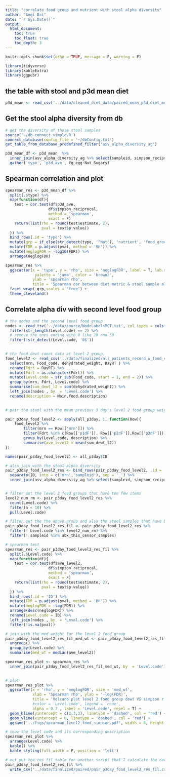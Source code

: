 ```yaml
---
title: "correlate food group and nutrient with stool alpha diversity"
author: "Anqi Dai"
date: "`r Sys.Date()`"
output:
  html_document:
    toc: true
    toc_float: true
    toc_depth: 3
---
```


```r
knitr::opts_chunk$set(echo = TRUE, message = F, warning = F)
```

```r
library(tidyverse)
library(kableExtra)
library(ggpubr)  
```


## the table with stool and p3d mean diet

```r
p3d_mean <- read_csv('../data/cleaned_diet_data/paired_mean_p3d_diet_meta.csv')
```

## Get the stool alpha diversity from db

```r
# get the diversity of those stool samples
source('~/db_connect_simple.R')   
connect_database(config_file = '~/dbConfig.txt')
get_table_from_database_predefined_filter('asv_alpha_diversity_ag')

p3d_mean_df <- p3d_mean  %>% 
  inner_join(asv_alpha_diversity_ag %>% select(sampleid, simpson_reciprocal), by = 'sampleid')  %>% 
  gather('type', 'p3d_ave', fg_egg:Nut_Sugars)
```
 
## Spearman correlation and plot

```r
spearman_res <- p3d_mean_df %>% 
  split(.$type) %>% 
  map(function(df){
    test = cor.test(df$p3d_ave, 
                   df$simpson_reciprocal, 
                   method = 'spearman', 
                   exact = F)
    return(list(rho = round(test$estimate, 2),
                pval = test$p.value))
  }) %>% 
  bind_rows(.id = 'type') %>% 
  mutate(grp = if_else(str_detect(type, '^Nut'), 'nutrient', 'food_group')) %>% 
  mutate(FDR = p.adjust(pval, method = 'BH')) %>% 
  mutate(neglogFDR = -log10(FDR)) %>% 
  arrange(neglogFDR)
```




```r

spearman_res %>% 
  ggscatter(x = 'type', y = 'rho', size = 'neglogFDR', label = T, lab.size = 1,
             palette = 'jama', color = 'brown2',
            ylab = 'spearman rho',
            title = 'Spearman cor between diet metric & stool sample alpha diversity') +
  facet_wrap(~grp,scales = "free") +
  theme_cleveland()  


```




## Correlate alpha div with second level food group

```r
# the nodes and the second level food group
nodes <- read_tsv('../data/source/NodeLabelsMCT.txt', col_types = cols(.default = col_character())) %>% 
  filter(str_length(Level.code) == 2) %>% 
  # remove the ones ending with 0 like 20 and 50
  filter(!str_detect(Level.code, '0$'))
  
```


```r
# the food dewt count data at level 2 group.
food_level2 <- read_csv('../data/finalized/all_patients_record_w_food_code.csv') %>% 
  select(mrn, Food_code, dehydrated_weight, DayRT ) %>% 
  rename(Fdrt = DayRT) %>% 
  mutate(Fdrt = as.character(Fdrt)) %>% 
  mutate(Level.code = str_sub(Food_code, start = 1, end = 2)) %>% 
  group_by(mrn, Fdrt, Level.code) %>% 
  summarise(sum_dewt_l2 = sum(dehydrated_weight)) %>% 
  left_join(nodes , by  = 'Level.code') %>% 
  rename(description = Main.food.description)
  
```

```r
# pair the stool with the mean previous 3 day's level 2 food group weight

pair_p3day_food_level2 <- apply(all_p3day, 1, function(Row){
    food_level2 %>% 
        filter(mrn == Row[['mrn']]) %>% 
        filter(Fdrt %in% c(Row[['p1dF']], Row[['p2dF']],Row[['p3dF']])) %>% 
        group_by(Level.code, description) %>% 
        summarise(ave_level2 = mean(sum_dewt_l2))
})

names(pair_p3day_food_level2) <- all_p3day$ID

# also join with the stool alpha diversity
pair_p3day_food_level2_res <- bind_rows(pair_p3day_food_level2, .id = 'ID') %>% 
  separate(ID, into = c('mrn','sampleid'), sep = '_') %>% 
  inner_join(asv_alpha_diversity_ag %>% select(sampleid, simpson_reciprocal), by = 'sampleid')


# filter out the level 2 food groups that have too few items
level2_num_rm <- pair_p3day_food_level2_res %>% 
  count(Level.code) %>% 
  filter(n < 10) %>% 
  pull(Level.code)

# filter out the the above group and also the stool samples that have been affected by the serious abx
pair_p3day_food_level2_res_fil <- pair_p3day_food_level2_res %>% 
  filter(! Level.code %in% level2_num_rm) %>% 
  filter(! sampleid %in% abx_this_censor_samples)     

# spearman test
spearman_res <- pair_p3day_food_level2_res_fil %>% 
  split(.$Level.code) %>% 
  map(function(df){
    test = cor.test(df$ave_level2, 
                   df$simpson_reciprocal, 
                   method = 'spearman', 
                   exact = F)
    return(list(rho = round(test$estimate, 2),
                pval = test$p.value))
  }) %>% 
  bind_rows(.id = 'ID') %>% 
  mutate(FDR = p.adjust(pval, method = 'BH')) %>% 
  mutate(neglogFDR = -log(FDR)) %>% 
  arrange(desc(neglogFDR)) %>% 
  rename(Level.code = ID) %>% 
  left_join(nodes , by  = 'Level.code') %>% 
  filter(!is.na(pval))

# join with the med weight for the level 2 food group
pair_p3day_food_level2_res_fil_med_wt <- pair_p3day_food_level2_res_fil %>% 
  ungroup() %>% 
  group_by(Level.code) %>% 
  summarise(med_wt = median(ave_level2))

spearman_res_plot <- spearman_res %>% 
  inner_join(pair_p3day_food_level2_res_fil_med_wt, by  = 'Level.code')
  

```

```r
# plot
spearman_res_plot %>% 
  ggscatter(x = 'rho', y = 'neglogFDR', size = 'med_wt',
            xlab = 'Spearman rho', ylab = '-log(FDR)', 
            title = 'Volcano plot level 2 food group dewt VS simpson r diversity', 
            #color = 'Level.code', legend = 'none',
            alpha = 0.7 , label = 'Level.code', repel = T) +
  geom_hline(yintercept = c(2.3,3), linetype = 'dashed', col = 'red') +
  geom_vline(xintercept = 0, linetype = 'dashed', col = 'red') +
  ggsave('../figs/spearman_level2_food_simpson.pdf', width = 8, height = 7)
```
```r
# show the level code and its corresponding description
spearman_res_plot %>% 
  arrange(Level.code) %>% 
  kable() %>% 
  kable_styling(full_width = F, position = 'left')
```

```r
# out put the res_fil table for another script that I calculate the correlation with family level taxon
pair_p3day_food_level2_res_fil %>% 
  write_csv('../data/finalized/paired/pair_p3day_food_level2_res_fil.csv')

```

